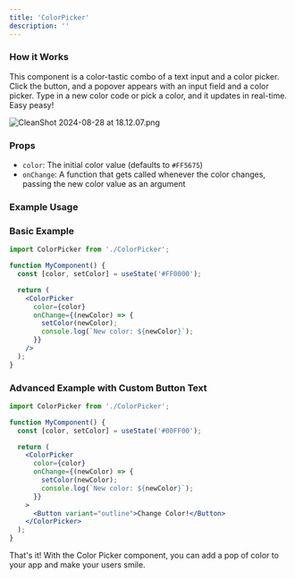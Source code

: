 ```yaml
---
title: 'ColorPicker'
description: ''
---
```

### How it Works

This component is a color-tastic combo of a text input and a color picker. Click the button, and a popover appears with an input field and a color picker. Type in a new color code or pick a color, and it updates in real-time. Easy peasy!

![CleanShot 2024-08-28 at 18.12.07.png](https://prod-files-secure.s3.us-west-2.amazonaws.com/6c287c3f-0b82-488b-bc08-312929473139/fd9be58d-d566-4e8f-8dc6-7053f26679a4/CleanShot_2024-08-28_at_18.12.07.png)

### Props

- `color`: The initial color value (defaults to `#FF5675`)
- `onChange`: A function that gets called whenever the color changes, passing the new color value as an argument

### Example Usage

### Basic Example

```jsx
import ColorPicker from './ColorPicker';

function MyComponent() {
  const [color, setColor] = useState('#FF0000');

  return (
    <ColorPicker
      color={color}
      onChange={(newColor) => {
        setColor(newColor);
        console.log(`New color: ${newColor}`);
      }}
    />
  );
}

```

### Advanced Example with Custom Button Text

```jsx
import ColorPicker from './ColorPicker';

function MyComponent() {
  const [color, setColor] = useState('#00FF00');

  return (
    <ColorPicker
      color={color}
      onChange={(newColor) => {
        setColor(newColor);
        console.log(`New color: ${newColor}`);
      }}
    >
      <Button variant="outline">Change Color!</Button>
    </ColorPicker>
  );
}

```

That's it! With the Color Picker component, you can add a pop of color to your app and make your users smile.